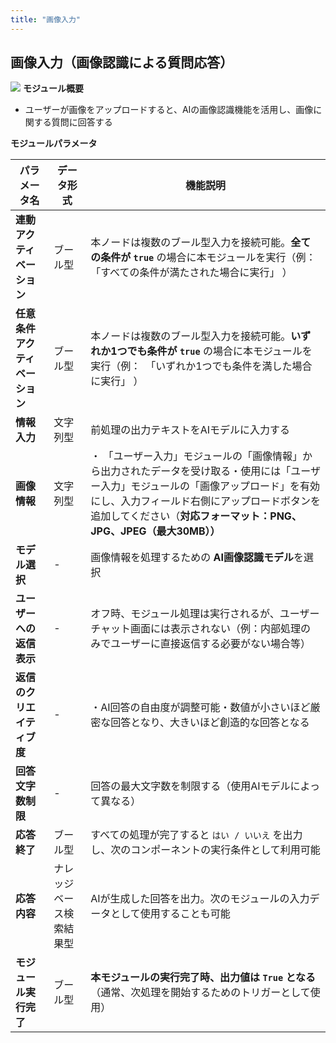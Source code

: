 ```yaml
---
title: "画像入力"
---
```


## 画像入力（画像認識による質問応答）

<img
  src="/images/25.png"
/>
**モジュール概要**

* ユーザーが画像をアップロードすると、AIの画像認識機能を活用し、画像に関する質問に回答する

**モジュールパラメータ**

| パラメータ名            | データ形式        | 機能説明                                                                                                                                    |
| ----------------- | ------------ | --------------------------------------------------------------------------------------------------------------------------------------- |
| **連動アクティベーション**   | ブール型         | 本ノードは複数のブール型入力を接続可能。**全ての条件が `true`&#x20;**&#x20;の場合に本モジュールを実行（例：　「すべての条件が満たされた場合に実行」 ）                                                 |
| **任意条件アクティベーション** | ブール型         | 本ノードは複数のブール型入力を接続可能。**いずれか1つでも条件が `true`&#x20;**&#x306E;場合に本モジュールを実行（例：　「いずれか1つでも条件を満した場合に実行」 ）                                         |
| **情報入力**          | 文字列型         | 前処理の出力テキストをAIモデルに入力する                                                                                                                   |
| **画像情報**          | 文字列型         | ・ 「ユーザー入力」モジュールの「画像情報」から出力されたデータを受け取る・使用には「ユーザー入力」モジュールの「画像アップロード」を有効にし、入力フィールド右側にアップロードボタンを追加してください（**対応フォーマット：PNG、JPG、JPEG（最大30MB））** |
| **モデル選択**         | -            | 画像情報を処理するための **AI画像認識モデル**を選択                                                                                                           |
| **ユーザーへの返信表示**    | -            | オフ時、モジュール処理は実行されるが、ユーザーチャット画面には表示されない（例：内部処理のみでユーザーに直接返信する必要がない場合等）                                                                     |
| **返信のクリエイティブ度**   | -            | ・AI回答の自由度が調整可能・数値が小さいほど厳密な回答となり、大きいほど創造的な回答となる                                                                                          |
| **回答文字数制限**       | -            | 回答の最大文字数を制限する（使用AIモデルによって異なる）                                                                                                           |
| **応答終了**          | ブール型         | すべての処理が完了すると `はい / いいえ` を出力し、次のコンポーネントの実行条件として利用可能                                                                                      |
| **応答内容**          | ナレッジベース検索結果型 | AIが生成した回答を出力。次のモジュールの入力データとして使用することも可能                                                                                                  |
| **モジュール実行完了**     | ブール型         | **本モジュールの実行完了時、出力値は `True` となる**（通常、次処理を開始するためのトリガーとして使用）                                                                               |

